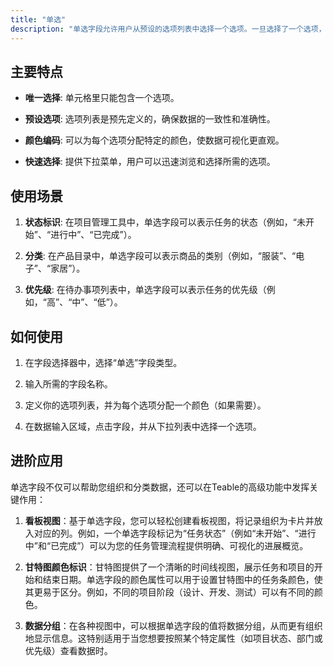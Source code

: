 ```yaml
---
title: "单选"
description: "单选字段允许用户从预设的选项列表中选择一个选项。一旦选择了一个选项，单元格里已有的选项将被自动取消选择。"
---
```


## 主要特点

* **唯一选择**: 单元格里只能包含一个选项。

* **预设选项**: 选项列表是预先定义的，确保数据的一致性和准确性。

* **颜色编码**: 可以为每个选项分配特定的颜色，使数据可视化更直观。

* **快速选择**: 提供下拉菜单，用户可以迅速浏览和选择所需的选项。

## 使用场景

1. **状态标识**: 在项目管理工具中，单选字段可以表示任务的状态（例如，“未开始”、“进行中”、“已完成”）。

2. **分类**: 在产品目录中，单选字段可以表示商品的类别（例如，“服装”、“电子”、“家居”）。

3. **优先级**: 在待办事项列表中，单选字段可以表示任务的优先级（例如，“高”、“中”、“低”）。

## 如何使用

1. 在字段选择器中，选择“单选”字段类型。

2. 输入所需的字段名称。

3. 定义你的选项列表，并为每个选项分配一个颜色（如果需要）。

4. 在数据输入区域，点击字段，并从下拉列表中选择一个选项。

## 进阶应用

单选字段不仅可以帮助您组织和分类数据，还可以在Teable的高级功能中发挥关键作用：

1. **看板视图**：基于单选字段，您可以轻松创建看板视图，将记录组织为卡片并放入对应的列。例如，一个单选字段标记为“任务状态”（例如“未开始”、“进行中”和“已完成”）可以为您的任务管理流程提供明确、可视化的进展概览。

2. **甘特图颜色标识**：甘特图提供了一个清晰的时间线视图，展示任务和项目的开始和结束日期。单选字段的颜色属性可以用于设置甘特图中的任务条颜色，使其更易于区分。例如，不同的项目阶段（设计、开发、测试）可以有不同的颜色。

3. **数据分组**：在各种视图中，可以根据单选字段的值将数据分组，从而更有组织地显示信息。这特别适用于当您想要按照某个特定属性（如项目状态、部门或优先级）查看数据时。


